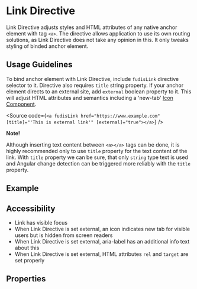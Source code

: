 
<Meta title="Directives/Link" />

# Link Directive

Link Directive adjusts styles and HTML attributes of any native anchor element with tag `<a>`. The directive allows application to use its own routing solutions, as Link Directive does not take any opinion in this. It only tweaks styling of binded anchor element.

## Usage Guidelines

To bind anchor element with Link Directive, include `fudisLink` directive selector to it. Directive also requires `title` string property. If your anchor element directs to an external site, add `external` boolean property to it. This will adjust HTML attributes and semantics including a 'new-tab' [Icon Component](/docs/components-icon--documentation).

<Source
  code={`
<a fudisLink href="https://www.example.com" [title]="'This is external link'" [external]="true"></a>
`}
/>

**Note!**

Although inserting text content between `<a></a>` tags can be done, it is highly recommended only to use `title` property for the text content of the link. With `title` property we can be sure, that only `string` type text is used and Angular change detection can be triggered more reliably with the `title` property.

## Example

<Canvas of={LinkDirectiveStories.Example} />

## Accessibility

- Link has visible focus
- When Link Directive is set external, an icon indicates new tab for visible users but is hidden from screen readers
- When Link Directive is set external, aria-label has an additional info text about this
- When Link Directive is set external, HTML attributes `rel` and `target` are set properly

## Properties

<ArgTypes of={LinkDirective} />
